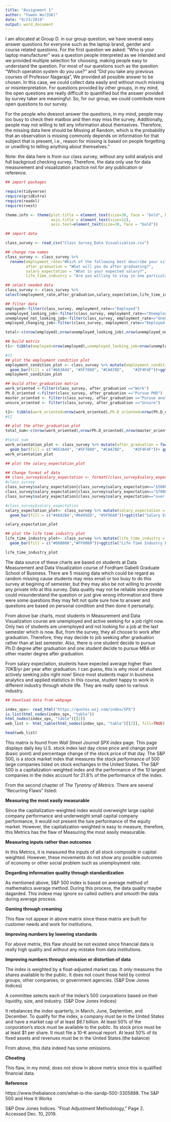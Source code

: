 ```yaml
---
title: "Assignment 1"
author: "Yuwen Wu(336)"
date: "9/23/2019"
output: word_document
---
```



I am allocated at Group D. in our group question, we have several easy answer questions for everyone such as the laptop brand, gender and course related questions. For the first question we asked: "Who is your laptop manufacturer" was a question people interpreted as we intended and we provided multiple selection for choosing, making people easy to understand the question. For most of our questions such as the question "Which operation system do you use?" and "Did you take any previous courses of Professor Nagaraja", We provided all possible answer to be chosen. In this case, we could collect data easily and without much missing or misinterpretation. For questions provided by other groups, in my mind, the open questions are really difficult to quantified but the answer provided by survey taker are meaningful. So, for our group, we could contribute more open questions to our survey.

For the people who doesnot answer the questions, in my mind, people may too busy to check their mailbox and then may miss the survey. Additionally, people may not willing to tell any information about themseives. Therefore, the missing data here should be Missing at Random, which is the probability that an observation is missing commonly depends on information for that subject that is present, i.e., reason for missing is based on people forgetting or unwilling to telling anything about themselves.”

Note: the data here is from our class survey, without any solid analysis and full backgroud checking survey. Therefore, the data only use for data measurement and visualization practice not for any publication or reference.




```r

## import packages

require(tidyverse)
require(gridExtra)
require(readxl) 
require(rvest)

theme.info <- theme(plot.title = element_text(size=30, face = "bold", hjust=0.5),
                    axis.title = element_text(size=12),
                    axis.text=element_text(size=20, face = "bold")) 

## import data

class_survey <- read_csv("Class Survey_Data Visualization.csv")

## change row names
class_survey <- class_survey %>%
  rename(employment_rate="Which of the following best describe your situation?",
         after_graduation = "What will you do after graduating?",
         salary_expectation = "What is your expected salary?",
         life_time_industry = "Are you willing to stay in one particular industry for life?")

## select needed data 
class_survey <- class_survey %>%
select(employment_rate,after_graduation,salary_expectation,life_time_industry)

## filter data
employed<-filter(class_survey, employment_rate=="Employed")
unemployed_looking_job<-filter(class_survey, employment_rate=="Unemployed but actively looking for a job")
unemployed_not_looking_job<-filter(class_survey, employment_rate=="Unemployed and not looking for a job")
employed_changing_job<-filter(class_survey, employment_rate=="Employed and considering change a job")

total<-c(nrow(employed),nrow(unemployed_looking_job),nrow(unemployed_not_looking_job),nrow(employed_changing_job))

## build matrix
t1<- tibble(employed=nrow(employed),unemployed_looking_job=nrow(unemployed_looking_job),unemployed_not_looking_job=nrow(unemployed_not_looking_job),employed_changing_job=nrow(employed_changing_job))

#t1
## plot the employment condition plot
employment_condition_plot <- class_survey %>% mutate(employment_condition = factor(employment_rate, levels=employment_rate, labels=employment_rate)) %>%ggplot(aes(x = employment_rate)) + 
  geom_bar(fill = c("#663A44", "#5F7880", "#CAA78D", 	"#2F4F4F"))+ggtitle("Employment Condition")+theme.info+theme(axis.text.x = element_text(angle = 30, hjust = 1))+theme(axis.title.x = element_blank())
employment_condition_plot

## build after_graduation matrix
work_oriented <-filter(class_survey, after_graduation =="Work")
Ph.D_oriented <-filter(class_survey, after_graduation =="Pursue PHD")
master_oriented <- filter(class_survey, after_graduation =="Pursue another Master’s Degree or MBA")
unsure_oriented <- filter(class_survey, after_graduation =="Unsure")

t2<- tibble(work_oriented=nrow(work_oriented),Ph.D_oriented=nrow(Ph.D_oriented),master_oriented=nrow(master_oriented),unsure_oriented=nrow(unsure_oriented))
#t2

## plot the after_graduation plot
total_num<-c(nrow(work_oriented),nrow(Ph.D_oriented),nrow(master_oriented),nrow(unsure_oriented))

#total_num
work_orientation_plot <- class_survey %>% mutate(after_graduation = factor(after_graduation, levels=after_graduation, labels=after_graduation)) %>%ggplot(aes(x = after_graduation)) + 
  geom_bar(fill = c("#663A44", "#5F7880", "#CAA78D", 	"#2F4F4F"))+ ggtitle("After Graduation Preference")+theme.info+theme(axis.title.x = element_blank())+theme(axis.text.x = element_text(angle = 30, hjust = 1))
work_orientation_plot

## plot the salary_expectation_plot

## Change format of data
## class_survey$salary_expectation <- formatC(class_survey$salary_expectation, format="d", big.mark=",")
#class_survey
class_survey$salary_expectation[class_survey$salary_expectation=="$50000-$70000"]<-"$50,000-$70,000"
class_survey$salary_expectation[class_survey$salary_expectation=="$70000-$100000"]<-"$70,000-$100,000"
class_survey$salary_expectation[class_survey$salary_expectation=="over $100000"]<-"over $100,000"

#class_survey$salary_expectation
salary_expectation_plot<- class_survey %>% mutate(salary_expectation = factor(salary_expectation, levels=c( "$50,000-$70,000","$70,000-$100,000", "over $100,000"))) %>%ggplot(aes(x = salary_expectation)) + 
  geom_bar(fill = c("#4682B4","#6495ED", "#5F9EA0"))+ggtitle("Salary Expectation After Graduation")+theme.info+theme(axis.title.x = element_blank())

salary_expectation_plot

## plot the life time industry plot
life_time_industry_plot<- class_survey %>% mutate(life_time_industry = factor(life_time_industry, levels=life_time_industry, life_time_industry)) %>%ggplot(aes(x = life_time_industry)) + 
  geom_bar(fill = c("#008000","#FF0000"))+ggtitle("Life Time Industry Preference")+theme.info+theme(axis.title.x = element_blank())

life_time_industry_plot

```


The data source of these charts are based on students at Data Measurement and Data Visualization course of Fordham Gabelli Graduate School of Business. There are 5 missing data which could be regard as random missing cause students may miss email or too busy to do this survey at begining of semester, but they may also be not willing to provide any private info at this survey. Data quality may not be reliable since people could misunderstand the question or just give wrong information and there were some questions they may felt not quite sure how to answer and questions are based on personal condition and then done it personally.

From above bar charts, most students in Measurement and Data Visualization course are unemployed and active seeking for a job right now. Only two of students are unemployed and not looking for a job at the last semester which is now. But, from the survey, they all choose to work after graduation. Therefore, they may decide to job seeking after graduation rather than at last semester. Also, there is one student decide to pursue Ph.D degree after graduation and one student decide to pursue MBA or other master degree after graduation. 

From salary expectation, students have expected average higher than 70K$/yr per year after graduation. I can guess, this is why most of student actively seeking jobs right now! Since most students major in business analytics and applied statistics in this course, student happy to work in different industry through whole life. They are really open to various industry.





```r

## download data from webpage

index_spx<- read_html("https://quotes.wsj.com/index/SPX")
is.list(html_nodes(index_spx, "table"))
html_nodes(index_spx, "table")[[2]]
web_list <- html_table(html_nodes(index_spx, "table")[[2]], fill=TRUE)

```

```r
head(web_list)
```

This matrix is found from *Wall Street Journal SPX index* page. This page displays daily key U.S. stock index last day close price and change point (basic point) and percentage change of the stock price of that day. The S&P 500, is a stock market index that measures the stock performance of 500 large companies listed on stock exchanges in the United States. The S&P 500 is a capitalization-weighted index and the performance of the 10 largest companies in the index account for 21.8% of the performance of the index.

From the second chapter of *The Tyranny of Metrics*. There are several "Recurring Flaws" listed:

**Measuring the most easily measurable**

 Since the capitalization-weighted index would overweight large capital company performance and underweight small capital company performance, it would not present the ture performance of the equity market. However, the capitalization-weighted is easy to measure, therefore, this Metrics has the flaw of Measuring the most easily measurable. 


**Measuring inputs rather than outcomes**

In this Metrics, it is measured the inputs of all stock composite in capital weighted.
However, these movements do not show any possible outcomes of economy or other social problem such as unemployment rate. 


**Degarding information quality through standardization**

As mentioned above, S&P 500 index is based on average method of mathematics average method. During this process, the data quality maybe dagarded. This indexe may ignore so called outliers and smooth the data during average process.


**Gaming through creaming**

This flaw not appear in above matrix since these matrix are built for customer needs and work for institutions.


**Improving numbers by lowering standards**

For above metrix, this flaw should be not existed since financial data is really high quality and without any mistake from data institutions.


**Improving numbers through omission or distortion of data**

The index is weighted by a float-adjusted market cap. It only measures the shares available to the public. It does not count those held by control groups, other companies, or government agencies. (S&P Dow Jones Indices) 

A committee selects each of the index's 500 corporations based on their liquidity, size, and industry. (S&P Dow Jones Indices) 

It rebalances the index quarterly, in March, June, September, and December. To qualify for the index, a company must be in the United States and have a market cap of at least *$6.1* billion. At least 50% of the corporation's stock must be available to the public. Its stock price must be at least $1 per share. It must file a 10-K annual report. At least 50% of its fixed assets and revenues must be in the United States.(the balance)

From above, this data indeed has some omissions. 


**Cheating** 

This flaw, in my mind, does not show in above metrix since this is qualified financial data. 


**Reference**

https://www.thebalance.com/what-is-the-sandp-500-3305888. The S&P 500 and How It Works

S&P Dow Jones Indices. "Float Adjustment Methodology," Page 2. Accessed Dec. 10, 2019.




